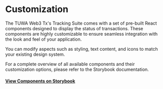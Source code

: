# Customization

The TUWA Web3 Tx's Tracking Suite comes with a set of pre-built React components designed to display the status of transactions. These components are highly customizable to ensure seamless integration with the look and feel of your application.

You can modify aspects such as styling, text content, and icons to match your existing design system.

For a complete overview of all available components and their customization options, please refer to the Storybook documentation.

#### [View Components on Storybook](https://stories.tuwa.io/)